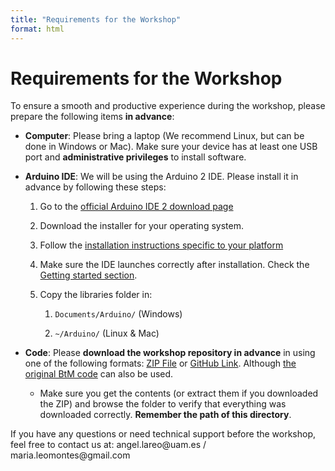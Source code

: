 ```yaml
---
title: "Requirements for the Workshop"
format: html
---
```


# Requirements for the Workshop

To ensure a smooth and productive experience during the workshop, please prepare the following items **in advance**:

-   **Computer**: Please bring a laptop (We recommend Linux, but can be done in Windows or Mac). Make sure your device has at least one USB port and **administrative privileges** to install software.

-   **Arduino IDE**: We will be using the Arduino 2 IDE. Please install it in advance by following these steps:

    1.  Go to the [official Arduino IDE 2 download page](https://www.arduino.cc/en/software)

    2.  Download the installer for your operating system.

    3.  Follow the [installation instructions specific to your platform](https://docs.arduino.cc/software/ide-v2/tutorials/getting-started/ide-v2-downloading-and-installing/)

    4.  Make sure the IDE launches correctly after installation. Check the [Getting started section](https://docs.arduino.cc/software/ide-v2/tutorials/getting-started-ide-v2/).

    5.  Copy the libraries folder in:

        1.   `Documents/Arduino/` (Windows)

        2.  `~/Arduino/` (Linux & Mac)

-   **Code**: Please **download the workshop repository in advance** in using one of the following formats: [ZIP File](https://github.com/angellareo/workshop-btm/archive/refs/heads/main.zip) or [GitHub Link](https://github.com/angellareo/workshop-btm). Although [the original BtM code](https://github.com/united-ecology/btmboard) can also be used.

    -   Make sure you get the contents (or extract them if you downloaded the ZIP) and browse the folder to verify that everything was downloaded correctly. **Remember the path of this directory**.

If you have any questions or need technical support before the workshop, feel free to contact us at: angel.lareo\@uam.es / maria.leomontes\@gmail.com
